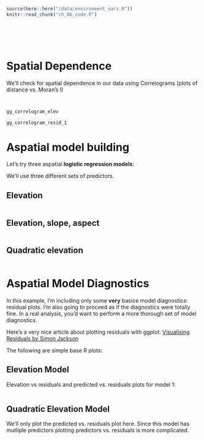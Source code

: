 ```r
source(here::here("/data/environment_vars.R"))
knitr::read_chunk("ch_06_code.R")
```


```r
```

```r
```

```r
```

```r
```

```r
```


# Spatial Dependence
We'll check for spatial dependence in our data using Correlograms (plots of distance vs. Moran's I)

```r
```
```r
```

```r
gg_correlogram_elev
```
```r
gg_correlogram_resid_1
```




# Aspatial model building {.tabset}

Let's try three aspatial **logistic regression models**:

We'll use three different sets of predictors.

## Elevation
<div class="fold s o">
```r
```
</div>



## Elevation, slope, aspect
<div class="fold s o">
```r
```
</div>




## Quadratic elevation
<div class="fold s o">
```r
```
</div>


# Aspatial Model Diagnostics

In this example, I'm including only some **very** basice model diagnostics: residual plots.  I'm also going to proceed as if the diagnostics were totally fine.  In a real analysis, you'd want to perform a more thorough set of model diagnostics.


Here's a very nice article about plotting residuals with ggplot: 
<a href="https://drsimonj.svbtle.com/visualising-residuals">Visualising Residuals by Simon Jackson</a>

The following are simple base R plots:

## Elevation Model

Elevation vs residuals and predicted vs. residuals plots for model 1: 

<div class="fold s">
```r
```
</div>


## Quadratic Elevation Model

We'll only plot the predicted vs. residuals plot here.  Since this model has mutliple predictors plotting predictors vs. residuals is more complicated.

<div class="fold s">
```r
```
</div>

